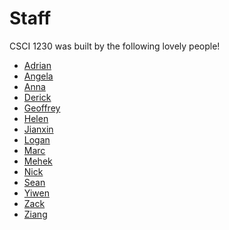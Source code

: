 
# Staff

CSCI 1230 was built by the following lovely people!

- [Adrian](adrian_chang@brown.edu)
- [Angela](angela_xing@brown.edu)
- [Anna](anna_j_zhao@brown.edu)
- [Derick](derick_toth@brown.edu)
- [Geoffrey](geoffrey_hazard@brown.edu)
- [Helen](helen_huang@brown.edu)
- [Jianxin](jianxin_gu@brown.edu)
- [Logan](logan_dooley@brown.edu)
- [Marc](marc_mapeke@brown.edu)
- [Mehek](mehek_jethani@brown.edu)
- [Nick](yiwen_huang1@brown.edu)
- [Sean](xiao_zhan@brown.edu)
- [Yiwen](yiwen_chen@brown.edu)
- [Zack](zack_cheng@brown.edu)
- [Ziang](ziang_liu@brown.edu)
